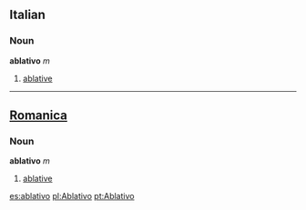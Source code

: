 ==Italian==
===Noun===
'''ablativo''' ''m''

# [[ablative]]

----

==[[Romanica]]==
===Noun===
'''ablativo''' ''m''
#[[ablative]]

[[es:ablativo]]
[[pl:Ablativo]]
[[pt:Ablativo]]